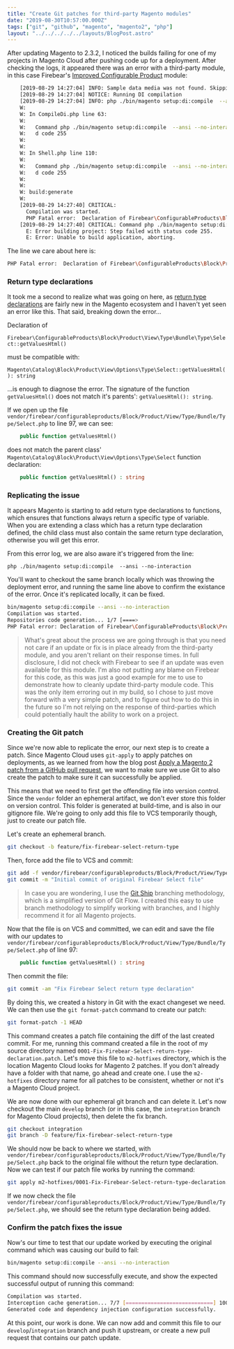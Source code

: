 ```yaml
---
title: "Create Git patches for third-party Magento modules"
date: "2019-08-30T10:57:00.000Z"
tags: ["git", "github", "magento", "magento2", "php"]
layout: "../../../../../layouts/BlogPost.astro"
---
```



After updating Magento to 2.3.2, I noticed the builds failing for one of my projects in Magento Cloud after pushing code up for a deployment. After checking the logs, it appeared there was an error with a third-party module, in this case Firebear's <a href="https://firebearstudio.com/improved-configurable-products-for-magento-2.html" target="_blank">Improved Configurable Product</a> module:

```bash
    [2019-08-29 14:27:04] INFO: Sample data media was not found. Skipping.  
    [2019-08-29 14:27:04] NOTICE: Running DI compilation  
    [2019-08-29 14:27:04] INFO: php ./bin/magento setup:di:compile  --ansi --no-interaction  
    W: 
    W: In CompileDi.php line 63:
    W:                                                                                
    W:   Command php ./bin/magento setup:di:compile  --ansi --no-interaction returne  
    W:   d code 255                                                                   
    W:                                                                                
    W: 
    W: In Shell.php line 110:
    W:                                                                                
    W:   Command php ./bin/magento setup:di:compile  --ansi --no-interaction returne  
    W:   d code 255                                                                   
    W:                                                                                
    W: 
    W: build:generate
    W: 
    [2019-08-29 14:27:40] CRITICAL: 
      Compilation was started.
      PHP Fatal error:  Declaration of Firebear\ConfigurableProducts\Block\Product\View\Type\Bundle\Type\Select::getValuesHtml() must be compatible with Magento\Catalog\Block\Product\View\Options\Type\Select::getValuesHtml(): string in /app/vendor/firebear/configurableproducts/Block/Product/View/Type/Bundle/Type/Select.php on line 97
    [2019-08-29 14:27:40] CRITICAL: Command php ./bin/magento setup:di:compile  --ansi --no-interaction returned code 255  
      E: Error building project: Step failed with status code 255.
      E: Error: Unable to build application, aborting.
```

The line we care about here is:

```bash
PHP Fatal error:  Declaration of Firebear\ConfigurableProducts\Block\Product\View\Type\Bundle\Type\Select::getValuesHtml() must be compatible with Magento\Catalog\Block\Product\View\Options\Type\Select::getValuesHtml(): string in /app/vendor/firebear/configurableproducts/Block/Product/View/Type/Bundle/Type/Select.php on line 97
```

### Return type declarations

It took me a second to realize what was going on here, as  <a href="https://www.php.net/manual/en/migration70.new-features.php#migration70.new-features.return-type-declarations" target="_blank">return type declarations</a> are fairly new in the Magento ecosystem and I haven't yet seen an error like this. That said, breaking down the error...

Declaration of

`Firebear\ConfigurableProducts\Block\Product\View\Type\Bundle\Type\Select::getValuesHtml()`

must be compatible with:

`Magento\Catalog\Block\Product\View\Options\Type\Select::getValuesHtml(): string`

...is enough to diagnose the error. The signature of the function `getValuesHtml()` does not match it's parents': `getValuesHtml(): string`.

If we open up the file `vendor/firebear/configurableproducts/Block/Product/View/Type/Bundle/Type/Select.php` to line 97, we can see:

```php
    public function getValuesHtml()
```

does not match the parent class' `Magento\Catalog\Block\Product\View\Options\Type\Select` function declaration:

```php
    public function getValuesHtml() : string
```

### Replicating the issue

It appears Magento is starting to add return type declarations to functions, which ensures that functions always return a specific type of variable. When you are extending a class which has a return type declaration defined, the child class must also contain the same return type declaration, otherwise you will get this error.

From this error log, we are also aware it's triggered from the line:

`php ./bin/magento setup:di:compile  --ansi --no-interaction `

You'll want to checkout the same branch locally which was throwing the deployment error, and running the same line above to confirm the existance of the error. Once it's replicated locally, it can be fixed.

```bash
bin/magento setup:di:compile --ansi --no-interaction
Compilation was started.
Repositories code generation... 1/7 [====>
PHP Fatal error: Declaration of Firebear\ConfigurableProducts\Block\Product\View\Type\Bundle\Type\Select::getValuesHtml() must be compatible with Magento\Catalog\Block\Product\View\Options\Type\Select::getValuesHtml(): string in /var/www/html/vendor/firebear/configurableproducts/Block/Product/View/Type/Bundle/Type/Select.php on line 97
```

> What's great about the process we are going through is that you need not care if an update or fix is in place already from the third-party module, and you aren't reliant on their response times. In full disclosure, I did not check with Firebear to see if an update was even available for this module. I'm also not putting any blame on Firebear for this code, as this was just a good example for me to use to demonstrate how to cleanly update third-party module code. This was the only item erroring out in my build, so I chose to just move forward with a very simple patch, and to figure out how to do this in the future so I'm not relying on the response of third-parties which could potentially hault the ability to work on a project.

### Creating the Git patch

Since we're now able to replicate the error, our next step is to create a patch. Since Magento Cloud uses `git-apply` to apply patches on deployments, as we learned from how the blog post <a href="/2019/08/26/apply-magento-2-patch-github-pull-request/">Apply a Magento 2 patch from a GitHub pull request</a>, we want to make sure we use Git to also create the patch to make sure it can successfully be applied.

This means that we need to first get the offending file into version control. Since the `vendor` folder an ephemeral artifact, we don't ever store this folder on version control. This folder is generated at build-time, and is also in our gitignore file. We're going to only add this file to VCS temporarily though, just to create our patch file.

Let's create an ephemeral branch.

```bash
git checkout -b feature/fix-firebear-select-return-type
```

Then, force add the file to VCS and commit:

```bash
git add -f vendor/firebear/configurableproducts/Block/Product/View/Type/Bundle/Type/Select.php
git commit -m "Initial commit of original Firebear Select file"
```

> In case you are wondering, I use the <a href="/2018/04/07/introducing-git-ship-simplified-git-flow-workflow/">Git Ship</a> branching methodology, which is a simplified version of Git Flow. I created this easy to use branch methodology to simplify working with branches, and I highly recommend it for all Magento projects.

Now that the file is on VCS and committed, we can edit and save the file with our updates to `vendor/firebear/configurableproducts/Block/Product/View/Type/Bundle/Type/Select.php` of line 97:

```php
    public function getValuesHtml() : string
```

Then commit the file:

```bash
git commit -am "Fix Firebear Select return type declaration"
```

By doing this, we created a history in Git with the exact changeset we need. We can then use the `git format-patch` command to create our patch:

```bash
git format-patch -1 HEAD
```

This command creates a patch file containing the diff of the last created commit. For me, running this command created a file in the root of my source directory named `0001-Fix-Firebear-Select-return-type-declaration.patch`. Let's move this file to `m2-hotfixes` directory, which is the location Magento Cloud looks for Magento 2 patches. If you don't already have a folder with that name, go ahead and create one. I use the `m2-hotfixes` directory name for all patches to be consistent, whether or not it's a Magento Cloud project.

We are now done with our ephemeral git branch and can delete it. Let's now checkout the main `develop` branch (or in this case, the `integration` branch for Magento Cloud projects), then delete the fix branch.

```bash
git checkout integration
git branch -D feature/fix-firebear-select-return-type
```

We should now be back to where we started, with `vendor/firebear/configurableproducts/Block/Product/View/Type/Bundle/Type/Select.php` back to the original file without the return type declaration. Now we can test if our patch file works by running the command:

```bash
git apply m2-hotfixes/0001-Fix-Firebear-Select-return-type-declaration.patch
```

If we now check the file `vendor/firebear/configurableproducts/Block/Product/View/Type/Bundle/Type/Select.php`, we should see the return type declaration being added.

### Confirm the patch fixes the issue

Now's our time to test that our update worked by executing the original command which was causing our build to fail:

```bash
bin/magento setup:di:compile --ansi --no-interaction
```

This command should now successfully execute, and show the expected successful output of running this command:

```bash
Compilation was started.
Interception cache generation... 7/7 [============================] 100% 1 min 490.0 MiB
Generated code and dependency injection configuration successfully.
```

At this point, our work is done. We can now add and commit this file to our `develop`/`integration` branch and push it upstream, or create a new pull request that contains our patch update.
